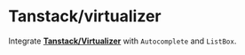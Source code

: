  
 
<Meta of={TanstackStories} />

# Tanstack/virtualizer

Integrate <a href="https://tanstack.com/virtual/latest" target="_blank">**Tanstack/Virtualizer**</a> with `Autocomplete` and `ListBox`.
 
<Canvas of={TanstackStories.BasicExample} />